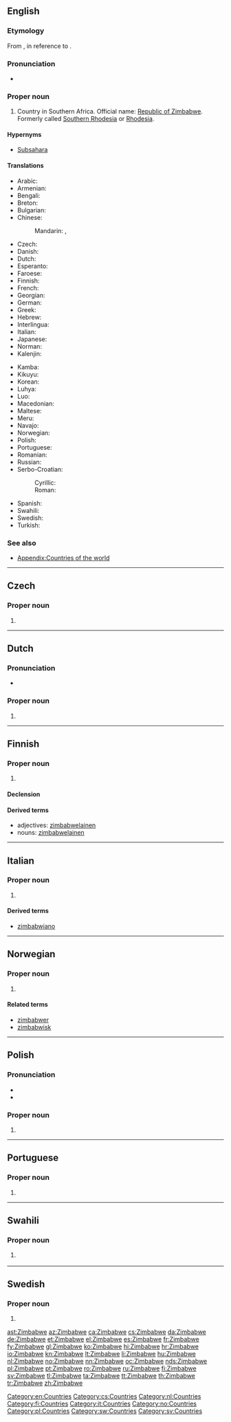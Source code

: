 {{also|zimbabwe|Zimbäbwe}}
==English==
{{wikipedia}}

===Etymology===
From {{etyl|sn|en}} {{term|dzimba-dze-mabwe||house of stones|lang=sn}}, in reference to {{w|Great Zimbabwe}}.

===Pronunciation===
* {{hyphenation|Zi|mba|bwe|lang=en}}

===Proper noun===
{{en-proper noun}}

# Country in Southern Africa. Official name: [[Republic of Zimbabwe]]. Formerly called [[Southern Rhodesia]] or [[Rhodesia]].

====Hypernyms====
* [[Subsahara]]

====Translations====
{{trans-top|Republic of Zimbabwe}}
* Arabic: {{t|ar|زيمبابوي|m|tr=Zīmbābwiy}}
* Armenian: {{t|hy|Զիմբաբվե|sc=Armn}}
* Bengali: {{t|bn|জিম্বাবুয়ে|sc=Beng}}
* Breton: {{t|br|Zimbabwe|?}}
* Bulgarian: {{t|bg|Зимбабве}}
* Chinese:
*: Mandarin: {{t+|cmn|津巴布韋|sc=Hani}}, {{t|cmn|津巴布韦|tr=Jīnbābùwéi|sc=Hani}}
* Czech: {{t+|cs|Zimbabwe|n}}
* Danish: {{t+|da|Zimbabwe}}
* Dutch: {{t+|nl|Zimbabwe}}
* Esperanto: {{t|eo|Zimbabvo}}
* Faroese: {{t|fo|Simbabvi|n}}
* Finnish: {{t+|fi|Zimbabwe}}
* French: {{t+|fr|Zimbabwe|m}}
* Georgian: {{t|ka|ზიმბაბვე|sc=Geor}}
* German: {{t+|de|Simbabwe}}
* Greek: {{t+|el|Ζιμπάμπουε|f}}
* Hebrew: {{t|he|זימבבואה}}
* Interlingua: {{t|ia|Zimbabwe}}
* Italian: {{t|it|Zimbabwe|m}}
* Japanese: {{t|ja|ジンバブエ|tr=Jinbabue}}
* Norman: {{t|nrf|Zimbabwe|m}}
* Kalenjin: {{t|kln|Zimbabwe}}
{{trans-mid}}
* Kamba: {{t|kam|Zimbabwe}}
* Kikuyu: {{t|ki|Zimbabwe}}
* Korean: {{t|ko|^짐바브웨|sc=Kore}}
* Luhya: {{t|luy|Zimbabwe}}
* Luo: {{t|luo|Zimbabwe}}
* Macedonian: {{t+|mk|Зимбабве|n|tr=Zimbábve}}
* Maltese: {{t|mt|iż-[[Żimbabwe]]}}
* Meru: {{t|mer|Zimbabwe}}
* Navajo: {{t|nv|Hooghan Tsé Bee Ádaalyaaí bikéyah}}
* Norwegian: {{t+|no|Zimbabwe}}
* Polish: {{t+|pl|Zimbabwe}}
* Portuguese: {{t+|pt|Zimbabué}}
* Romanian: {{t|ro|Zimbabwe}}
* Russian: {{qualifier|indeclinable}} {{t+|ru|Зимбабве|n|tr=Zimbábve}}
* Serbo-Croatian:
*: Cyrillic: {{t|sh|Зимбабве|m}}
*: Roman: {{t+|sh|Zimbabve|m}}
* Spanish: {{t+|es|Zimbabue}}
* Swahili: {{t|sw|Zimbabwe}}
* Swedish: {{t+|sv|Zimbabwe}}
* Turkish: {{t+|tr|Zimbabve}}
{{trans-bottom}}

===See also===
* [[Appendix:Countries of the world]]

[[Category:en:Countries]]

----

==Czech==

===Proper noun===
{{cs-proper noun|g=n}}

# {{l|en|Zimbabwe}}

[[Category:cs:Countries]]

----

==Dutch==

===Pronunciation===
* {{audio|Nl-Zimbabwe.ogg|Audio|lang=nl}}

===Proper noun===
{{nl-proper noun|n}}

# {{l|en|Zimbabwe}}

[[Category:nl:Countries]]

----

==Finnish==
{{Finnish index|z}}

===Proper noun===
{{head|fi|proper noun}}

# {{l|en|Zimbabwe}}

====Declension====
{{fi-decl-nalle|n=sg|Zimbabw|||a}}

====Derived terms====
* adjectives: [[zimbabwelainen]]
* nouns: [[zimbabwelainen]]

[[Category:fi:Countries]]

----

==Italian==
{{wikipedia|lang=it}}

===Proper noun===
{{it-proper noun|g=m}}

# {{l|en|Zimbabwe}}

====Derived terms====
* [[zimbabwiano]]

[[Category:it:Countries]]

----

==Norwegian==

===Proper noun===
{{head|no|proper noun}}

# {{l|en|Zimbabwe}}

====Related terms====
* [[zimbabwer]]
* [[zimbabwisk]]

[[Category:no:Countries]]

----

==Polish==

===Pronunciation===
* {{IPA|/z̪imˈbabvɛ/|lang=pl}}
* {{audio|Pl-Zimbabwe.ogg|Audio|lang=pl}}

===Proper noun===
{{head|pl|proper noun|g=n|undeclinable}}

# {{l|en|Zimbabwe}}

[[Category:pl:Countries]]

----

==Portuguese==

===Proper noun===
{{pt-proper noun|m}}

# {{alternative form of|Zimbabué|lang=pt}}

----
==Swahili==

===Proper noun===
{{head|sw|proper noun}}

# {{l/en|Zimbabwe}} {{gloss|country in Southern Africa}}

[[Category:sw:Countries]]
----

==Swedish==

===Proper noun===
{{head|sv|proper noun}}

# {{l|en|Zimbabwe}}

[[Category:sv:Countries]]

[[ast:Zimbabwe]]
[[az:Zimbabwe]]
[[ca:Zimbabwe]]
[[cs:Zimbabwe]]
[[da:Zimbabwe]]
[[de:Zimbabwe]]
[[et:Zimbabwe]]
[[el:Zimbabwe]]
[[es:Zimbabwe]]
[[fr:Zimbabwe]]
[[fy:Zimbabwe]]
[[gl:Zimbabwe]]
[[ko:Zimbabwe]]
[[hi:Zimbabwe]]
[[hr:Zimbabwe]]
[[io:Zimbabwe]]
[[kn:Zimbabwe]]
[[lt:Zimbabwe]]
[[li:Zimbabwe]]
[[hu:Zimbabwe]]
[[nl:Zimbabwe]]
[[no:Zimbabwe]]
[[nn:Zimbabwe]]
[[oc:Zimbabwe]]
[[nds:Zimbabwe]]
[[pl:Zimbabwe]]
[[pt:Zimbabwe]]
[[ro:Zimbabwe]]
[[ru:Zimbabwe]]
[[fi:Zimbabwe]]
[[sv:Zimbabwe]]
[[tl:Zimbabwe]]
[[ta:Zimbabwe]]
[[tt:Zimbabwe]]
[[th:Zimbabwe]]
[[tr:Zimbabwe]]
[[zh:Zimbabwe]]